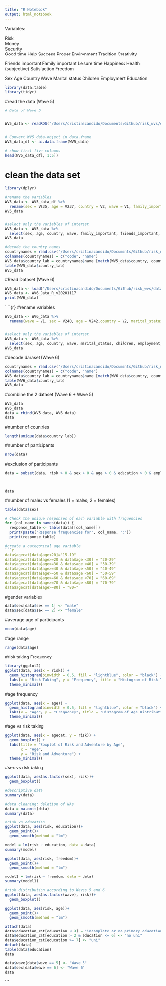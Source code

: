 ```yaml
---
title: "R Notebook"
output: html_notebook
---
```

Variables: 

Risk                  
Money                
Security      
Good time 
Help 
Success 
Proper
Environment 
Tradition
Creativity 

Friends important 
Family important 
Leisure time
Happiness 
Health (subjective)
Satisfaction
Freedom 

Sex
Age 
Country
Wave
Marital status
Children 
Employment
Education


```r
library(data.table)
library(tidyr)
```

#read the data (Wave 5)
```r
# Data of Wave 5


WV5_data <- readRDS("/Users/cristinacandido/Documents/Github/risk_wvs/data/WVS/F00007944-WV5_Data_R_v20180912.rds")


# Convert WV5_data-object in data.frame 
WV5_data_df <- as.data.frame(WV5_data)

# show first five columns
head(WV5_data_df[, 1:5])
```

# clean the data set
```r
library(dplyr)

#rename the variables
WV5_data <- WV5_data_df %>%
  rename(sex = V235, age = V237, country = V2, wave = V1, family_important = V4, friends_important = V5, leisure_time = V6, happiness = V10, health = V11, satisfaction = V22, freedom = V46, marital_status = V55, children = V56, creativity = V80, money = V81, security = V82, goodtime = V83, help = V84, success = V85, risk = V86, proper = V87, environment = V88, tradition = V89, employment = V241, education = V238)
WV5_data


#select only the variables of interest
WV5_data <- WV5_data %>%
  select(sex, age, country, wave, family_important, friends_important, leisure_time, happiness, health, satisfaction, freedom, marital_status, children, creativity, money, security, goodtime, help, success, risk, proper, environment, tradition, employment, education)
WV5_data
```

```r
#decode the country names 
countrynames = read.csv("/Users/cristinacandido/Documents/Github/risk_wvs/data/WVS/countrynames.txt", header=FALSE,as.is=TRUE)
colnames(countrynames) = c("code", "name")
WV5_data$country_lab = countrynames$name [match(WV5_data$country, countrynames$code)]
table(WV5_data$country_lab)
WV5_data


```

#Read Dataset (Wave 6)
```r
WV6_data <- load("/Users/cristinacandido/Documents/Github/risk_wvs/data/WVS/WV6_Data_R_v20201117.rdata") 
WV6_data <- WV6_Data_R_v20201117 
print(WV6_data)
```
`
``{r}
#rename variables
```r
WV6_data <- WV6_data %>%
  rename(wave = V1, sex = V240, age = V242,country = V2, marital_status = V57, children = V58, employment = V229, education = V248, risk = V76, money = V71, security = V72, goodtime =  V73, help = V74B, success = V75, proper = V77, environment = V78, tradition = V79, creativity = V70, family_important = V4, friends_important = V5, leisure_time = V6, happiness = V10, health = V11, satisfaction = V23, freedom = V55 )


#select only the variables of interest
WV6_data <- WV6_data %>%
  select(sex, age, country, wave, marital_status, children, employment, education, risk, money, security, goodtime, help, success, proper, environment, tradition, creativity, family_important, friends_important, leisure_time, happiness, health, satisfaction, freedom)
WV6_data

```


#decode daraset (Wave 6)
```r
countrynames = read.csv("/Users/cristinacandido/Documents/Github/risk_wvs/data/WVS/countrynames.txt", header=FALSE,as.is=TRUE)
colnames(countrynames) = c("code", "name")
WV6_data$country_lab = countrynames$name [match(WV6_data$country, countrynames$code)]
table(WV6_data$country_lab)
WV6_data
```

#combine the 2 dataset (Wave 6 + Wave 5)
```r
WV5_data
WV6_data
data = rbind(WV5_data, WV6_data)
data
```

#number of countries
```r
length(unique(data$country_lab))
```

#number of participants
```r
nrow(data)
```
#exclusion of participants
```r
data = subset(data, risk > 0 & sex > 0 & age > 0 & education > 0 & employment > 0 & marital_status > 0 & children >= 0 & family_important > 0 & friends_important > 0 & leisure_time > 0 & happiness > 0 & health > 0 & satisfaction > 0 & freedom > 0 & marital_status > 0 & creativity > 0 & money > 0 & security > 0 & goodtime >0 & help > 0 & success > 0, risk > 0 & proper > 0 & environment > 0 & tradition > 0 & employment > 0 & education > 0) 

 

data
```
#number of males vs females (1 = males; 2 = females)
```r
table(data$sex)
```


```r
# Check the unique responses of each variable with frequencies
for (col_name in names(data)) {
  response_table <- table(data[[col_name]])
  print(paste("Response frequencies for", col_name, ":"))
  print(response_table)
```


```r
#create a categorical age variable
```r
data$agecat[data$age<20]="15-19"
data$agecat[data$age>=20 & data$age <30] = "20-29"
data$agecat[data$age>=30 & data$age <40] = "30-39"
data$agecat[data$age>=40 & data$age <50] = "40-49"
data$agecat[data$age>=50 & data$age <60] = "50-59"
data$agecat[data$age>=60 & data$age <70] = "60-69"
data$agecat[data$age>=70 & data$age <80] = "70-79"
data$agecat[data$age>=80] = "80+"
```


#gender variables
```r
data$sex[data$sex == 1] <- "male"
data$sex[data$sex == 2] <- "female"
```

#average age of participants
```r
mean(data$age)
```

#age range
```r
range(data$age) 
```
#risk taking Frequency
```r
library(ggplot2)
ggplot(data, aes(x = risk)) +
  geom_histogram(binwidth = 0.5, fill = "lightblue", color = "black") +
  labs(x = "Risk Taking", y = "Frequency", title = "Histogram of Risk Taking") +
  theme_minimal()
```
#age frequency
```r
ggplot(data, aes(x = age)) +
  geom_histogram(binwidth = 0.5, fill = "lightblue", color = "black") +
  labs(x = "Age", y = "Frequency", title = "Histogram of Age Distributionn") +
  theme_minimal()
```
#age vs risk taking
```r

ggplot(data, aes(x = agecat, y = risk)) +
  geom_boxplot() +
  labs(title = "Boxplot of Risk and Adventure by Age",
       x = "Age",
       y = "Risk and Adventure") +
  theme_minimal()


```
#sex vs risk taking
```r
ggplot(data, aes(as.factor(sex), risk))+
  geom_boxplot()

```
```r
#descriptive data 
summary(data)
```
```r
#data cleaning: deletion of NAs 
data = na.omit(data)
summary(data)
```
```r
#risk vs education
ggplot(data, aes(risk, education))+
  geom_point()+
  geom_smooth(method = "lm")

model = lm(risk ~ education, data = data)
summary(model)
```
```r
ggplot(data, aes(risk, freedom))+
  geom_point()+
  geom_smooth(method = "lm")

model1 = lm(risk ~ freedom, data = data)
summary(model1)
```
```r
#risk distribution according to Waves 5 and 6 
ggplot(data, aes(as.factor(wave), risk))+
  geom_boxplot()
```
```r
ggplot(data, aes(risk, age))+
  geom_point()+
  geom_smooth(method = "lm")
```
```r
attach(data)
data$education_cat[education < 3] = "incomplete or no primary education"
data$education_cat[education > 2 & education <= 6] <- "no uni"
data$education_cat[education >= 7] <- "uni"
detach(data)
table(data$education)
data
```
```r
data$wave[data$wave == 5] <- "Wave 5"
data$sex[data$wave == 6] <- "Wave 6"
data
```






```



